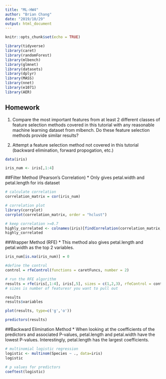 ```yaml
---
title: "ML-HW4"
author: "Brian Chang"
date: "2019/10/29"
output: html_document
---
```


```r
knitr::opts_chunk$set(echo = TRUE)
```


```r
library(tidyverse)
library(caret)
library(randomForest)
library(mlbench)
library(glmnet)
library(datasets)
library(dplyr)
library(MASS)
library(nnet)
library(e1071)
library(AER)
```


## Homework

1. Compare the most important features from at least 2 different classes of feature selection methods covered in this tutorial with any reasonable machine learning dataset from mlbench. Do these feature selection methods provide similar results? 

2. Attempt a feature selection method not covered in this tutorial (backward elimination, forward propogation, etc.)

```r
data(iris)

iris_num <- iris[,1:4]
```

##Filter Method (Pearson's Correlation) 
* Only gives petal.width and petal.length for iris dataset
```r
# calculate correlation
correlation_matrix = cor(iris_num)

# correlation plot
library(corrplot)
corrplot(correlation_matrix, order = "hclust")

# keep correlation >=0.7
highly_correlated <- colnames(iris)[findCorrelation(correlation_matrix, cutoff = 0.7, verbose = TRUE)]
highly_correlated
```

##Wrapper Method (RFE)
* This method also gives petal.length and petal.width as the top 2 variables.
```r
iris_num[is.na(iris_num)] = 0

#define the control 
control = rfeControl(functions = caretFuncs, number = 2)

# run the RFE algorithm
results = rfe(iris[,1:4], iris[,5], sizes = c(1,2,3), rfeControl = control, method = "svmRadial")
# sizes is number of featuresr you want to pull out

results
results$variables

plot(results, type=c('g','o'))

predictors(results)
```

##Backward Elimination Method
* When looking at the coefficients of the predictors and associated P-values, petal.length and petal.width have the lowest P-values. Interestingly, petal.length has the largest coefficients.
```r
# multinomial logistic regression
logistic <- multinom(Species ~ ., data=iris)
logistic

# p values for predictors
coeftest(logistic)
```





